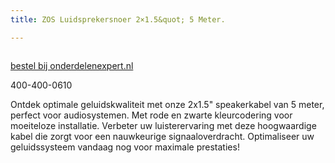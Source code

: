 ```yaml
---
title: ZOS Luidsprekersnoer 2×1.5&quot; 5 Meter.

---
```



<Image src={imageProduct} width={imageProduct.width} alt="" />

[bestel bij onderdelenexpert.nl](https://www.onderdelenexpert.nl/zos-luidsprekerkabel-2x1-50mm-5-meter-lsp)

400-400-0610

Ontdek optimale geluidskwaliteit met onze 2x1.5" speakerkabel van 5 meter, perfect voor audiosystemen. Met rode en zwarte kleurcodering voor moeiteloze installatie. Verbeter uw luisterervaring met deze hoogwaardige kabel die zorgt voor een nauwkeurige signaaloverdracht. Optimaliseer uw geluidssysteem vandaag nog voor maximale prestaties!

